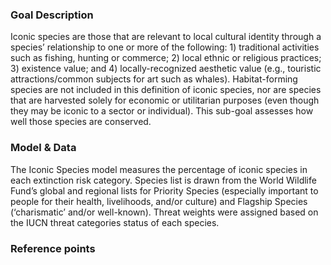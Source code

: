 ### Goal Description

Iconic species are those that are relevant to local cultural identity through a species’ relationship to one or more of the following: 1) traditional activities such as fishing, hunting or commerce; 2) local ethnic or religious practices; 3) existence value; and 4) locally-recognized aesthetic value (e.g., touristic attractions/common subjects for art such as whales). Habitat-forming species are not included in this definition of iconic species, nor are species that are harvested solely for economic or utilitarian purposes (even though they may be iconic to a sector or individual). This sub-goal assesses how well those species are conserved.

### Model & Data 

The Iconic Species model measures the percentage of iconic species in each extinction risk category. Species list is drawn from the World Wildlife Fund’s global and regional lists for Priority Species (especially important to people for their health, livelihoods, and/or culture) and Flagship Species (‘charismatic’ and/or well-known). Threat weights were assigned based on the IUCN threat categories status of each species.


### Reference points 

